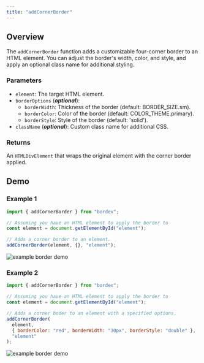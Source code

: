 ```yaml
---
title: "addCornerBorder"
---
```


## Overview

The `addCornerBorder` function adds a customizable four-corner border to an HTML element. You can adjust the border's width, color, and style, and apply an optional class name for additional styling.

### Parameters

- `element`: The target HTML element.
- `borderOptions` (**_optional_**):
  - `borderWidth`: Thickness of the border (default: BORDER_SIZE.sm).
  - `borderColor`: Color of the border (default: COLOR_THEME.primary).
  - `borderStyle`: Style of the border (default: 'solid').
- `className` (**_optional_**): Custom class name for additional CSS.

### Returns

An `HTMLDivElement` that wraps the original element with the corner border applied.

## Demo

### Example 1

```js
import { addCornerBorder } from "bordex";

// Assuming you have an HTML element to apply the border to
const element = document.getElementById("element");

// Adds a corner border to an element.
addCornerBorder(element, {}, "element");
```

![example border demo](/border-style-images/corner-border-demo.jpg)

### Example 2

```js
import { addCornerBorder } from "bordex";

// Assuming you have an HTML element to apply the border to
const element = document.getElementById("element");

// Adds a corner boder to an element with a specified options.
addCornerBorder(
  element,
  { borderColor: "red", borderWidth: "30px", borderStyle: "double" },
  "element"
);
```

![example border demo](/border-style-images/corner-border-demo-options.jpg)
